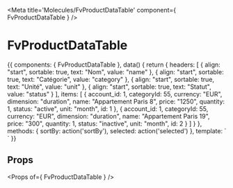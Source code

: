 
<Meta title='Molecules/FvProductDataTable' component={ FvProductDataTable } />

# FvProductDataTable

<Canvas>
<Story name='Common' height='150px'>{{
  components: { FvProductDataTable },
  data() {
    return {
      headers: [
        {
          align: "start",
          sortable: true,
          text: "Nom",
          value: "name"
        },
        {
          align: "start",
          sortable: true,
          text: "Catégorie",
          value: "category"
        },
        {
          align: "start",
          sortable: true,
          text: "Unité",
          value: "unit"
        },
        {
          align: "start",
          sortable: true,
          text: "Statut",
          value: "status"
        }
      ],
      items: [
        {
          account_id: 1,
          categoryId: 55,
          currency: "EUR",
          dimension: "duration",
          name: "Appartement Paris 8",
          price: "1250",
          quantity: 1,
          status: "active",
          unit: "month",
          id: 1
        },
        {
          account_id: 1,
          categoryId: 55,
          currency: "EUR",
          dimension: "duration",
          name: "Appartement Paris 19",
          price: "300",
          quantity: 1,
          status: "inactive",
          unit: "month",
          id: 2
        }
      ]
    }
  },
  methods: {
    sortBy: action('sortBy'),
    selected: action('selected')
  },
  template: `<FvProductDataTable
    :headers="headers"
    :items="items"
    @dataTable:sortBy="sortBy"
    @dataTable:selected="selected"
  >
  </FvProductDataTable>`
}}</Story>
</Canvas>

## Props

<Props of={ FvProductDataTable } />
